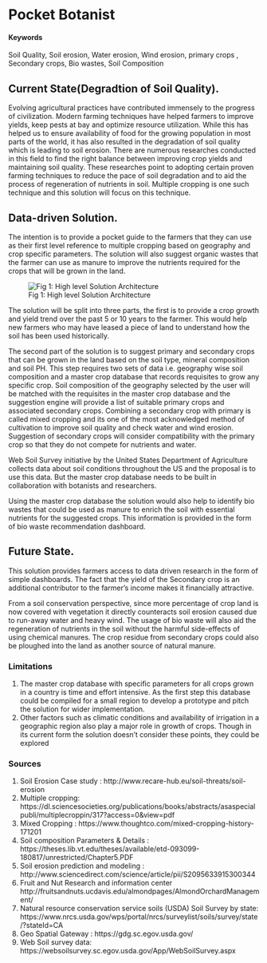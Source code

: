 # Pocket Botanist{#Care-for-soil}

#### Keywords

Soil Quality, Soil erosion, Water erosion, Wind erosion, primary crops , Secondary crops, Bio wastes, Soil Composition

## Current State(Degradtion of Soil Quality).

Evolving agricultural practices have contributed immensely to the progress of civilization. Modern farming techniques have helped farmers to improve yields, keep pests at bay and optimize resource utilization. While this has helped us to ensure availability of food for the growing population in most parts of the world, it has also resulted in the degradation of soil quality which is leading to soil erosion. There are numerous researches conducted in this field to find the right balance between improving crop yields and maintaining soil quality. These researches point to adopting certain proven farming techniques to reduce the pace of soil degradation and to aid the process of regeneration of nutrients in soil. Multiple cropping is one such technique and this solution will focus on this technique.

## Data-driven Solution.

The intention is to provide a pocket guide to the farmers that they can use as their first level reference to multiple cropping based on geography and crop specific parameters. The solution will also suggest organic wastes that the farmer can use as manure to improve the nutrients required for the crops that will be grown in the land.

![Fig 1: High level Solution Architecture](./img/Cool Idea - 2.png)

The solution will be split into three parts, the first is to provide a crop growth and yield trend over the past 5 or 10 years to the farmer. This would help new farmers who may have leased a piece of land to understand how the soil has been used historically.

The second part of the solution is to suggest primary and secondary crops that can be grown in the land based on the soil type, mineral composition and soil PH. This step requires two sets of data i.e. geography wise soil composition and a master crop database that records requisites to grow any specific crop. Soil composition of the geography selected by the user will be matched with the requisites in the master crop database and the suggestion engine will provide a list of suitable primary crops and associated secondary crops. Combining a secondary crop with primary is called mixed cropping and its one of the most acknowledged method of cultivation to improve soil quality and check water and wind erosion. Suggestion of secondary crops will consider compatibility with the primary crop so that they do not compete for nutrients and water. 

Web Soil Survey initiative by the United States Department of Agriculture collects data about soil conditions throughout the US and the proposal is to use this data. But the master crop database needs to be built in collaboration with botanists and researchers.

Using the master crop database the solution would also help to identify bio wastes that could be used as manure to enrich the soil with essential nutrients for the suggested crops. This information is provided in the form of bio waste recommendation dashboard.

## Future State.

This solution provides farmers access to data driven research in the form of simple dashboards. The fact that the yield of the Secondary crop is an additional contributor to the farmer’s income makes it financially attractive. 

From a soil conservation perspective, since more percentage of crop land is now covered with vegetation it directly counteracts soil erosion caused due to run-away water and heavy wind. The usage of bio waste will also aid the regeneration of nutrients in the soil without the harmful side-effects of using chemical manures. The crop residue from secondary crops could also be ploughed into the land as another source of natural manure.

### Limitations

1. The master crop database with specific parameters for all crops grown in a country is time and effort intensive. As the first step this database could be compiled for a small region to develop a prototype and pitch the solution for wider implementation. 
2. Other factors such as climatic conditions and availability of irrigation in a geographic region also play a major role in growth of crops. Though in its current form the solution doesn’t consider these points, they could be explored

### Sources 

1.	Soil Erosion Case study : http://www.recare-hub.eu/soil-threats/soil-erosion
2.	Multiple cropping: https://dl.sciencesocieties.org/publications/books/abstracts/asaspecialpubli/multiplecroppin/317?access=0&view=pdf
3.	Mixed Cropping : https://www.thoughtco.com/mixed-cropping-history-171201
4.	Soil composition Parameters & Details : https://theses.lib.vt.edu/theses/available/etd-093099-180817/unrestricted/Chapter5.PDF
5.	Soil erosion prediction and modeling : http://www.sciencedirect.com/science/article/pii/S2095633915300344
6.	Fruit and Nut Research and information center http://fruitsandnuts.ucdavis.edu/almondpages/AlmondOrchardManagement/
7.	Natural resource conservation service soils (USDA)  Soil Survey by state:                    https://www.nrcs.usda.gov/wps/portal/nrcs/surveylist/soils/survey/state/?stateId=CA
8.	Geo Spatial Gateway : https://gdg.sc.egov.usda.gov/
9.	Web Soil survey data: https://websoilsurvey.sc.egov.usda.gov/App/WebSoilSurvey.aspx

